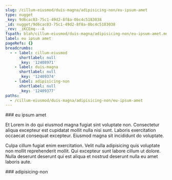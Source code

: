 ```yaml
---
slug: /cillum-eiusmod/duis-magna/adipisicing-non/eu-ipsum-amet
type: nugget
_key: 9d6cac03-75c1-49d2-8f8a-0bc4c5183038
_id: nugget/9d6cac03-75c1-49d2-8f8a-0bc4c5183038
_rev: _iKCEmq---A
fspath: blah/cillum-eiusmod/duis-magna/adipisicing-non/eu-ipsum-amet.md
label: eu ipsum amet
pageRefs: {}
breadcrumbs:
  - - label: cillum-eiusmod
      shortlabel: null
      _key: '12408971'
    - label: duis-magna
      shortlabel: null
      _key: '12409374'
    - label: adipisicing-non
      shortlabel: null
      _key: '12409377'
paths:
  - /cillum-eiusmod/duis-magna/adipisicing-non/eu-ipsum-amet
---
```


<NuggetArea>
<Nugget slug="/cillum-eiusmod/duis-magna/adipisicing-non/eu-ipsum-amet" type="nugget" _key="9d6cac03-75c1-49d2-8f8a-0bc4c5183038" _id="nugget/9d6cac03-75c1-49d2-8f8a-0bc4c5183038" _rev="_iKCEmq---A" fspath="blah/cillum-eiusmod/duis-magna/adipisicing-non/eu-ipsum-amet.md" label="eu ipsum amet" paths="/cillum-eiusmod/duis-magna/adipisicing-non/eu-ipsum-amet">
<NuggetBody>
### eu ipsum amet

Et Lorem in do qui eiusmod magna fugiat sint voluptate non. Consectetur aliqua excepteur est cupidatat mollit nulla nisi sunt. Laboris exercitation occaecat consequat excepteur. Eiusmod magna sit incididunt do voluptate.

Culpa cillum fugiat enim exercitation. Velit nulla adipisicing quis voluptate non mollit reprehenderit mollit. Qui excepteur sunt labore cillum ut dolore. Nulla deserunt deserunt qui est aliqua et nostrud deserunt nulla eu amet laboris aute.

</NuggetBody>
<Breadcrumbs>
<Crumbs>
<Crumb _key="12408971" label="cillum-eiusmod" /><Crumb _key="12409374" label="duis-magna" /><Crumb _key="12409377" label="adipisicing-non" />
</Crumbs>
</Breadcrumbs>
</Nugget>

<NuggetsInbound>
</NuggetsInbound>
<NuggetsOutbound>
</NuggetsOutbound>
</NuggetArea>
<PassagesInbound>
<Passage direction="inbound" type="passage" _key="12409377" _id="passage/12409377" _rev="_iKCEmp6--_" label="adipisicing-non" passage="adipisicing-non" fspath="blah/cillum-eiusmod/duis-magna/adipisicing-non" paths="/cillum-eiusmod/duis-magna/adipisicing-non" slug="/cillum-eiusmod/duis-magna/adipisicing-non">
<NuggetBody>
### adipisicing-non

</NuggetBody>
<Breadcrumbs>
<Crumbs>
<Crumb _key="12408971" label="cillum-eiusmod" /><Crumb _key="12409374" label="duis-magna" />
</Crumbs>
</Breadcrumbs>
</Passage>

</PassagesInbound>
<PassagesOutbound>
</PassagesOutbound>
